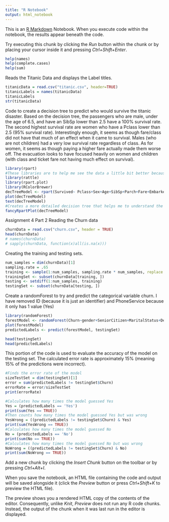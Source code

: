 ```yaml
---
title: "R Notebook"
output: html_notebook
---
```


This is an [R Markdown](http://rmarkdown.rstudio.com) Notebook. When you execute code within the notebook, the results appear beneath the code. 

Try executing this chunk by clicking the *Run* button within the chunk or by placing your cursor inside it and pressing *Ctrl+Shift+Enter*. 

```r
help(names)
help(complete.cases)
help(sum)
```

Reads the Titanic Data and displays the Label titles.

```r
titanicData = read.csv("titanic.csv", header=TRUE)
titanicLabels = names(titanicData)
titanicLabels
str(titanicData)

```

Code to create a decision tree to predict who would survive the titanic disaster. Based on the decision tree, the passengers who are male, under the age of 6.5, and have an SibSp lower than 2.5 have a 100% survival rate. The second highest survival rate are women who have a Pclass lower than 2.5 (95% survival rate). Interestingly enough, it seems as though fare/class did not have that much of an effect when it came to survival. Males (who are not children) had a very low survival rate regardless of class. As for women, it seems as though paying a higher fare actually made them worse off. The evacuation looks to have focused heavily on women and children (with class and ticket fare not having much effect on survival).

```r
library(rpart)
#These libraries are to help me see the data a little bit better because sometimes viewing just the plain decision tree can be difficult to interpret
library(rattle)
library(rpart.plot)
library(RColorBrewer)
decTreeModel <- rpart(Survived~ Pclass+Sex+Age+SibSp+Parch+Fare+Embarked, data = titanicData)
plot(decTreeModel)
text(decTreeModel)
#Creates a more detailed decision tree that helps me to understand the tree better.
fancyRpartPlot(decTreeModel)
```

Assignment 4 Part 2
Reading the Churn data

```r
churnData = read.csv("churn.csv", header = TRUE)
head(churnData)
# names(churnData) 
# sapply(churnData, function(x)all(is.na(x)))
```
Creating the training and testing sets.

```r
num_samples = dim(churnData)[1]
sampling.rate = .65
training <- sample(1:num_samples, sampling.rate * num_samples, replace = FALSE)
trainingSet <- subset(churnData[training, ])
testing <- setdiff(1:num_samples, training)
testingSet <- subset(churnData[testing, ])

```

Create a randomForest to try and predict the categorical variable churn. I have removed ID (because it is just an identifier) and PhoneService because it only has 1 value (Yes)

```r
library(randomForest)
forestModel <- randomForest(Churn~gender+SeniorCitizen+MaritalStatus+Dependents+tenure+MultipleLines+InternetService+OnlineSecurity+OnlineBackup+DeviceProtection+TechSupport+StreamingTV+StreamingMovies+Contract+PaperlessBilling+PaymentMethod, data=trainingSet, na.action = na.exclude)
plot(forestModel)
predictedLabels <- predict(forestModel, testingSet)

head(testingSet)
head(predictedLabels)

```

This portion of the code is used to evaluate the accuracy of the model on the testing set. The calculated error rate is approximately 15% (meaning 15% of the predictions were incorrect). 

```r

#Finds the error rate of the model
sizeTestSet = dim(testingSet)[1]
error = sum(predictedLabels != testingSet$Churn)
errorRate = error/sizeTestSet
print(errorRate)

#Calculates how many times the model guessed Yes
Yes = (predictedLabels == 'Yes')
print(sum(Yes == TRUE))
#Then counts how many times the model guessed Yes but was wrong
YesWrong = ((predictedLabels != testingSet$Churn) & Yes)
print(sum(YesWrong == TRUE))
#Calculates how many times the model guessed No
No = (predictedLabels == 'No')
print(sum(No == TRUE))
#Calculates how many times the model guessed No but was wrong
NoWrong = ((predictedLabels != testingSet$Churn) & No)
print(sum(NoWrong == TRUE))

```


Add a new chunk by clicking the *Insert Chunk* button on the toolbar or by pressing *Ctrl+Alt+I*.

When you save the notebook, an HTML file containing the code and output will be saved alongside it (click the *Preview* button or press *Ctrl+Shift+K* to preview the HTML file).

The preview shows you a rendered HTML copy of the contents of the editor. Consequently, unlike *Knit*, *Preview* does not run any R code chunks. Instead, the output of the chunk when it was last run in the editor is displayed.
